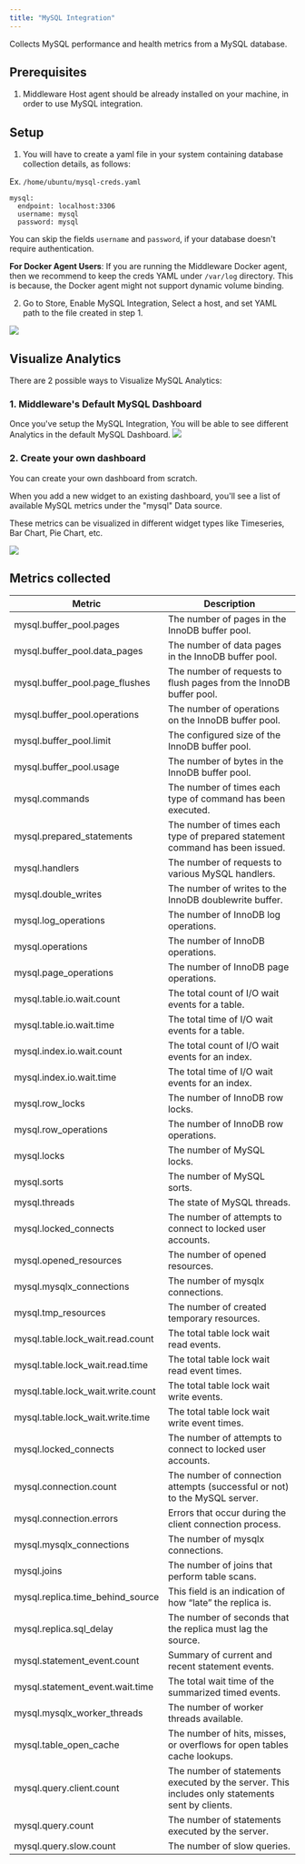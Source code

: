 ```yaml
---
title: "MySQL Integration"
---
```

Collects MySQL performance and health metrics from a MySQL database.

Prerequisites
-------------
1.  Middleware Host agent should be already installed on your machine, in order to use MySQL integration.

## Setup
1. You will have to create a yaml file in your system containing database collection details, as follows:

Ex. `/home/ubuntu/mysql-creds.yaml`
```
mysql:
  endpoint: localhost:3306
  username: mysql
  password: mysql
```
<Note>You can skip the fields `username` and `password`, if your database doesn't require authentication.</Note>

<Note><strong>For Docker Agent Users</strong>: If you are running the Middleware Docker agent, then we recommend to keep the creds YAML under `/var/log` directory. This is because, the Docker agent might not support dynamic volume binding.</Note>


2. Go to Store, Enable MySQL Integration, Select a host, and set YAML path to the file created in step 1.
<img src="/images/integration/mysql-store.png" />

## Visualize Analytics
There are 2 possible ways to Visualize MySQL Analytics:

### 1. Middleware's Default MySQL Dashboard
Once you've setup the MySQL Integration, You will be able to see different Analytics in the default MySQL Dashboard.
<img src="/images/integration/mysql-dashboard.png" />

### 2. Create your own dashboard
<p>You can create your own dashboard from scratch.</p>
<p>When you add a new widget to an existing dashboard, you'll see a list of available MySQL metrics under the "mysql" Data source.</p>
<p>These metrics can be visualized in different widget types like Timeseries, Bar Chart, Pie Chart, etc.</p>

<img src="/images/integration/mysql-custom-graphs.png" />

## Metrics collected

| Metric                               | Description                                                                                        |
| ------------------------------------ | -------------------------------------------------------------------------------------------------- |
| mysql.buffer_pool.pages              | The number of pages in the InnoDB buffer pool.                                                     |
| mysql.buffer_pool.data_pages         | The number of data pages in the InnoDB buffer pool.                                                |
| mysql.buffer_pool.page_flushes       | The number of requests to flush pages from the InnoDB buffer pool.                                |
| mysql.buffer_pool.operations         | The number of operations on the InnoDB buffer pool.                                                |
| mysql.buffer_pool.limit              | The configured size of the InnoDB buffer pool.                                                     |
| mysql.buffer_pool.usage              | The number of bytes in the InnoDB buffer pool.                                                     |
| mysql.commands                      | The number of times each type of command has been executed.                                       |
| mysql.prepared_statements            | The number of times each type of prepared statement command has been issued.                       |
| mysql.handlers                      | The number of requests to various MySQL handlers.                                                  |
| mysql.double_writes                 | The number of writes to the InnoDB doublewrite buffer.                                             |
| mysql.log_operations                | The number of InnoDB log operations.                                                               |
| mysql.operations                    | The number of InnoDB operations.                                                                   |
| mysql.page_operations               | The number of InnoDB page operations.                                                              |
| mysql.table.io.wait.count           | The total count of I/O wait events for a table.                                                    |
| mysql.table.io.wait.time            | The total time of I/O wait events for a table.                                                     |
| mysql.index.io.wait.count           | The total count of I/O wait events for an index.                                                   |
| mysql.index.io.wait.time            | The total time of I/O wait events for an index.                                                    |
| mysql.row_locks                     | The number of InnoDB row locks.                                                                    |
| mysql.row_operations                | The number of InnoDB row operations.                                                               |
| mysql.locks                         | The number of MySQL locks.                                                                         |
| mysql.sorts                         | The number of MySQL sorts.                                                                         |
| mysql.threads                       | The state of MySQL threads.                                                                        |
| mysql.locked_connects               | The number of attempts to connect to locked user accounts.                                         |
| mysql.opened_resources              | The number of opened resources.                                                                    |
| mysql.mysqlx_connections            | The number of mysqlx connections.                                                                  |
| mysql.tmp_resources                 | The number of created temporary resources.                                                         |
| mysql.table.lock_wait.read.count     | The total table lock wait read events.                                                             |
| mysql.table.lock_wait.read.time      | The total table lock wait read event times.                                                        |
| mysql.table.lock_wait.write.count    | The total table lock wait write events.                                                            |
| mysql.table.lock_wait.write.time     | The total table lock wait write event times.                                                       |
| mysql.locked_connects               | The number of attempts to connect to locked user accounts.                                         |
| mysql.connection.count              | The number of connection attempts (successful or not) to the MySQL server.                         |
| mysql.connection.errors             | Errors that occur during the client connection process.                                            |
| mysql.mysqlx_connections            | The number of mysqlx connections.                                                                  |
| mysql.joins                         | The number of joins that perform table scans.                                                       |
| mysql.replica.time_behind_source     | This field is an indication of how “late” the replica is.                                          |
| mysql.replica.sql_delay             | The number of seconds that the replica must lag the source.                                        |
| mysql.statement_event.count         | Summary of current and recent statement events.                                                    |
| mysql.statement_event.wait.time      | The total wait time of the summarized timed events.                                                |
| mysql.mysqlx_worker_threads          | The number of worker threads available.                                                            |
| mysql.table_open_cache              | The number of hits, misses, or overflows for open tables cache lookups.                             |
| mysql.query.client.count            | The number of statements executed by the server. This includes only statements sent by clients.    |
| mysql.query.count                   | The number of statements executed by the server.                                                    |
| mysql.query.slow.count              | The number of slow queries.                                                                         |
